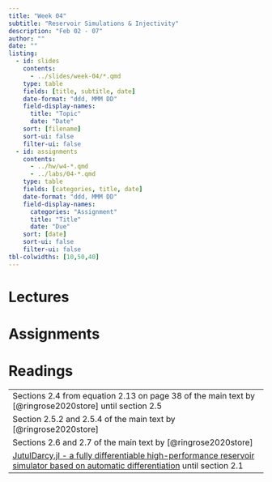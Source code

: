 ```yaml
---
title: "Week 04"
subtitle: "Reservoir Simulations & Injectivity"
description: "Feb 02 - 07"
author: ""
date: ""
listing:
  - id: slides
    contents:
      - ../slides/week-04/*.qmd
    type: table
    fields: [title, subtitle, date]
    date-format: "ddd, MMM DD"
    field-display-names:
      title: "Topic"
      date: "Date"
    sort: [filename]
    sort-ui: false
    filter-ui: false
  - id: assignments
    contents:
      - ../hw/w4-*.qmd
      - ../labs/04-*.qmd
    type: table
    fields: [categories, title, date]
    date-format: "ddd, MMM DD"
    field-display-names:
      categories: "Assignment"
      title: "Title"
      date: "Due"
    sort: [date]
    sort-ui: false
    filter-ui: false
tbl-colwidths: [10,50,40]
---
```


# Lectures

::: {#slides}
:::

# Assignments

::: {#assignments}
:::

# Readings

|                                                                                                           |
|-----------------------------------------------------------------------------------------------------------|
| Sections 2.4 from equation 2.13 on page 38 of the main text by [@ringrose2020store] until section 2.5     | 
| Section 2.5.2 and 2.5.4 of the main text by [@ringrose2020store]                                          |
| Sections 2.6 and 2.7 of the main text by [@ringrose2020store] |
| [JutulDarcy.jl - a fully differentiable high-performance reservoir simulator based on automatic differentiation](https://www.dropbox.com/scl/fi/asi4wb69eun1n1wv0fm0m/COMG-JutulDarcy.pdf?rlkey=c2also901hpq0s2ujfp77v7g4&st=lyw1zoz0&dl=0) until section 2.1                                                                               | 

